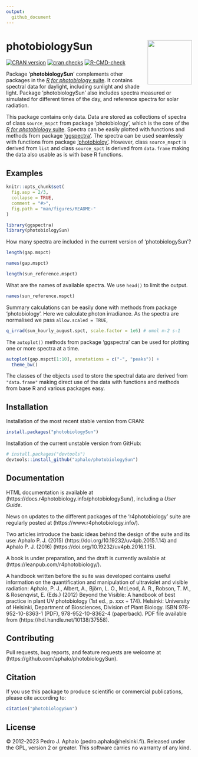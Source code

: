 ```yaml
---
output:
  github_document
---
```


# photobiologySun <img src="man/figures/logo.png" align="right" width="120" />

<!-- badges: start -->
[![CRAN version](https://www.r-pkg.org/badges/version-last-release/photobiologySun)](https://cran.r-project.org/package=photobiologySun) 
[![cran checks](https://badges.cranchecks.info/worst/photobiologySun.svg)](https://cran.r-project.org/web/checks/check_results_photobiologySun.html)
[![R-CMD-check](https://github.com/aphalo/photobiologySun/actions/workflows/R-CMD-check.yaml/badge.svg)](https://github.com/aphalo/photobiologySun/actions/workflows/R-CMD-check.yaml)
<!-- badges: end -->

Package '**photobiologySun**' complements other packages in the [_R for photobiology_ suite](https://www.r4photobiology.info/). It contains spectral data for daylight, including sunlight and shade light. Package 'photobiologySun' also includes spectra measured or simulated for different times of the day, and
reference spectra for solar radiation.

This package contains only data. Data are stored as collections of spectra of class `source_mspct` from package 'photobiology', which is the core of the 
[_R for photobiology_ suite](https://www.r4photobiology.info/). Spectra can
be easily plotted with functions and methods from package ['ggspectra'](https://docs.r4photobiology.info/ggspectra/). The spectra can be used seamlessly with functions from package ['photobioloy'](https://docs.r4photobiology.info/photobiology/). However,
class `source_mspct` is derived from `list` and class `source_spct` is derived from `data.frame` making the data also usable as is with base R functions.
 
## Examples

```r
knitr::opts_chunk$set(
  fig.asp = 2/3,
  collapse = TRUE,
  comment = "#>",
  fig.path = "man/figures/README-"
)
```

```r
library(ggspectra)
library(photobiologySun)
```

How many spectra are included in the current version of 'photobiologySun'?

```r
length(gap.mspct)
```
```r
names(gap.mspct)
```

```r
length(sun_reference.mspct)
```

What are the names of available spectra. We use `head()` to limit the output.

```r
names(sun_reference.mspct)
```

Summary calculations can be easily done with methods from package 'photobiology'. Here we calculate photon irradiance. As the spectra are normalised we pass `allow.scaled = TRUE`, 

```r
q_irrad(sun_hourly_august.spct, scale.factor = 1e6) # umol m-2 s-1
```

The `autoplot()` methods from package 'ggspectra' can be used for plotting one or more spectra at a time.

```r
autoplot(gap.mspct[1:10], annotations = c("-", "peaks")) + 
  theme_bw()
```

The classes of the objects used to store the spectral data are derived from `"data.frame"` making direct use of the data with functions and methods from base R and various packages easy.

## Installation

Installation of the most recent stable version from CRAN:

```r
install.packages("photobiologySun")
```

Installation of the current unstable version from GitHub:

```r
# install.packages("devtools")
devtools::install_github("aphalo/photobiologySun")
```

## Documentation 

HTML documentation is available at (https://docs.r4photobiology.info/photobiologySun/), including a _User Guide_.

News on updates to the different packages of the 'r4photobiology' suite are regularly posted at (https://www.r4photobiology.info/).

Two articles introduce the basic ideas behind the design of the suite and its use:
Aphalo P. J. (2015) (https://doi.org/10.19232/uv4pb.2015.1.14) and Aphalo P. J. (2016)  (https://doi.org/10.19232/uv4pb.2016.1.15).

A book is under preparation, and the draft is currently available at (https://leanpub.com/r4photobiology/).

A handbook written before the suite was developed contains useful information on the quantification and manipulation of ultraviolet and visible radiation:
Aphalo, P. J., Albert, A., Björn, L. O., McLeod, A. R., Robson, T. M., & Rosenqvist, E. (Eds.) (2012) Beyond the Visible: A handbook of best practice in plant UV photobiology (1st ed., p. xxx + 174). Helsinki: University of Helsinki, Department of Biosciences, Division of Plant Biology. ISBN 978-952-10-8363-1 (PDF), 978-952-10-8362-4 (paperback). PDF file available from (https://hdl.handle.net/10138/37558).

## Contributing

Pull requests, bug reports, and feature requests are welcome at (https://github.com/aphalo/photobiologySun).

## Citation

If you use this package to produce scientific or commercial publications, please cite according to:

```r
citation("photobiologySun")
```

## License

© 2012-2023 Pedro J. Aphalo (pedro.aphalo@helsinki.fi). Released under the GPL, version 2 or greater. This software carries no warranty of any kind.
